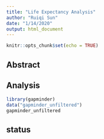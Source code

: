 ```yaml
---
title: "Life Expectancy Analysis"
author: "Ruiqi Sun"
date: "1/14/2020"
output: html_document
---
```


```r
knitr::opts_chunk$set(echo = TRUE)
```

## Abstract


## Analysis
```r
library(gapminder)
data("gapminder_unfiltered")
gapminder_unfiltered
```

## status
